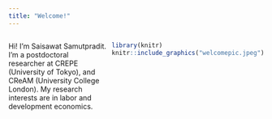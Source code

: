 ```yaml
---
title: "Welcome!"
---
```


:::: {style="display: grid; grid-template-columns: 1fr 1fr; grid-column-gap: 10px;"}

::: {}
Hi! I'm Saisawat Samutpradit. I'm a postdoctoral researcher at CREPE (University of Tokyo), and CReAM (University College London). My research interests are in labor and development economics. 
\
\
\

<!-- ### `r fontawesome::fa("bullhorn")` News -->
<!-- I'm joining CREPE as a postdoctoral researcher from May 2023! -->
:::

::: {}
```r
library(knitr)
knitr::include_graphics("welcomepic.jpeg")
```
:::

::::

